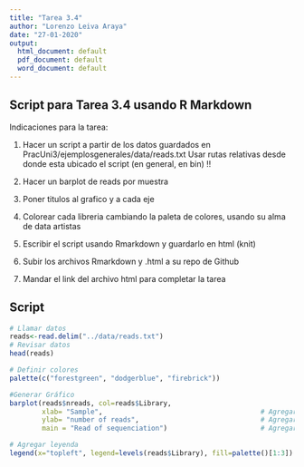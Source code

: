 ---
title: "Tarea 3.4"
author: "Lorenzo Leiva Araya"
date: "27-01-2020"
output:
  html_document: default
  pdf_document: default
  word_document: default
---

## Script para Tarea 3.4 usando R Markdown

Indicaciones para la tarea:

1) Hacer un script a partir de los datos guardados en PracUni3/ejemplosgenerales/data/reads.txt
   Usar rutas relativas desde donde esta ubicado el script (en general, en bin) !!
   
2) Hacer un barplot de reads por muestra

3) Poner titulos al grafico y a cada eje

4) Colorear cada libreria cambiando la paleta de colores, usando su alma de data artistas

5) Escribir el script usando Rmarkdown y guardarlo en html (knit)

6) Subir los archivos Rmarkdown y .html a su repo de Github

7) Mandar el link del archivo html para completar la tarea

## Script

```{r}
# Llamar datos
reads<-read.delim("../data/reads.txt")
# Revisar datos
head(reads)

# Definir colores
palette(c("forestgreen", "dodgerblue", "firebrick"))          

#Generar Gráfico
barplot(reads$nreads, col=reads$Library,
        xlab= "Sample",                                       # Agregar eje X
        ylab= "number of reads",                              # Agregar eje Y
        main = "Read of sequenciation")                       # Agregar título

# Agregar leyenda
legend(x="topleft", legend=levels(reads$Library), fill=palette()[1:3])

```

